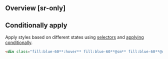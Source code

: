 ## Overview [sr-only]
<Overview/>

## Conditionally apply
Apply styles based on different states using [selectors](/guide/state-selectors) and [applying conditionally](/guide/applying-conditionally).
```html
<div class="fill:blue-60**:hover** fill:blue-60**@sm** fill:blue-60**@dark** fill:blue-60**@print**">…</div>
```

